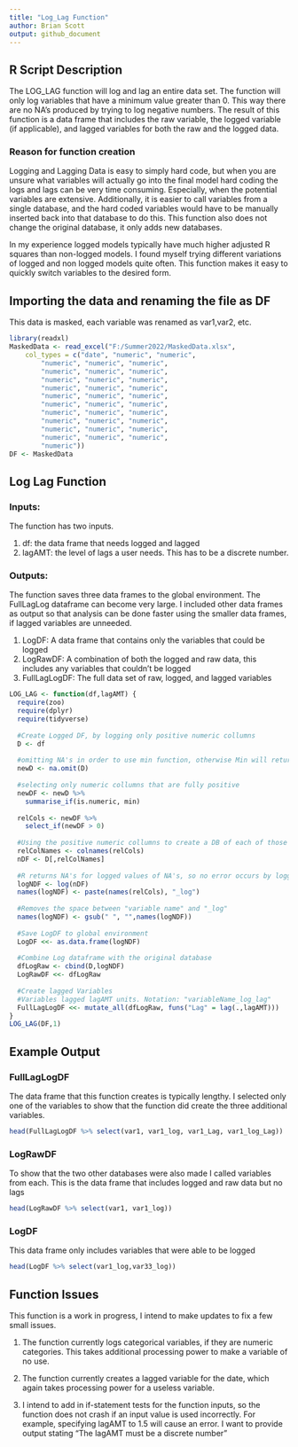 ---
title: "Log_Lag Function"
author: Brian Scott
output: github_document
---

## R Script Description

The LOG_LAG function will log and lag an entire data set. The function will only log variables that have a minimum value greater than 0. This way there are no NA's produced by trying to log negative numbers. The result of this function is a data frame that includes the raw variable, the logged variable (if applicable), and lagged variables for both the raw and the logged data.

### Reason for function creation

Logging and Lagging Data is easy to simply hard code, but when you are unsure what variables will actually go into the final model hard coding the logs and lags can be very time consuming. Especially, when the potential variables are extensive. Additionally, it is easier to call variables from a single database, and the hard coded variables would have to be manually inserted back into that database to do this. This function also does not change the original database, it only adds new databases.

In my experience logged models typically have much higher adjusted R squares than non-logged models. I found myself trying different variations of logged and non logged models quite often. This function makes it easy to quickly switch variables to the desired form.

## Importing the data and renaming the file as DF

This data is masked, each variable was renamed as var1,var2, etc.

```{r Data Import}
library(readxl)
MaskedData <- read_excel("F:/Summer2022/MaskedData.xlsx", 
    col_types = c("date", "numeric", "numeric", 
        "numeric", "numeric", "numeric", 
        "numeric", "numeric", "numeric", 
        "numeric", "numeric", "numeric", 
        "numeric", "numeric", "numeric", 
        "numeric", "numeric", "numeric", 
        "numeric", "numeric", "numeric", 
        "numeric", "numeric", "numeric", 
        "numeric", "numeric", "numeric", 
        "numeric", "numeric", "numeric", 
        "numeric", "numeric", "numeric", 
        "numeric"))
DF <- MaskedData
```

## Log Lag Function

### Inputs:

The function has two inputs.

1.  df: the data frame that needs logged and lagged
2.  lagAMT: the level of lags a user needs. This has to be a discrete number.

### Outputs:

The function saves three data frames to the global environment. The FullLagLog dataframe can become very large. I included other data frames as output so that analysis can be done faster using the smaller data frames, if lagged variables are unneeded.

1.  LogDF: A data frame that contains only the variables that could be logged
2.  LogRawDF: A combination of both the logged and raw data, this includes any variables that couldn't be logged
3.  FullLagLogDF: The full data set of raw, logged, and lagged variables

```{r LOG_LAG,message=FALSE, warning=FALSE}
LOG_LAG <- function(df,lagAMT) {
  require(zoo)
  require(dplyr)
  require(tidyverse)
  
  #Create Logged DF, by logging only positive numeric collumns
  D <- df
  
  #omitting NA's in order to use min function, otherwise Min will return NA for any collumn that has NA's
  newD <- na.omit(D)
  
  #selecting only numeric collumns that are fully positive
  newDF <- newD %>% 
    summarise_if(is.numeric, min)
  
  relCols <- newDF %>%
    select_if(newDF > 0)
  
  #Using the positive numeric collumns to create a DB of each of those collumns, NA's back in DB
  relColNames <- colnames(relCols)
  nDF <- D[,relColNames]
  
  #R returns NA's for logged values of NA's, so no error occurs by logging the whole DB
  logNDF <- log(nDF)
  names(logNDF) <- paste(names(relCols), "_log")
  
  #Removes the space between "variable name" and "_log"
  names(logNDF) <- gsub(" ", "",names(logNDF))
  
  #Save LogDF to global environment
  LogDF <<- as.data.frame(logNDF)
  
  #Combine Log dataframe with the original database
  dfLogRaw <- cbind(D,logNDF)
  LogRawDF <<- dfLogRaw
  
  #Create lagged Variables
  #Variables lagged lagAMT units. Notation: "variableName_log_lag"
  FullLagLogDF <<- mutate_all(dfLogRaw, funs("Lag" = lag(.,lagAMT)))
}
LOG_LAG(DF,1)
```

## Example Output

### FullLagLogDF

The data frame that this function creates is typically lengthy. I selected only one of the variables to show that the function did create the three additional variables.

```{r Example Output FullLagLogDf}
head(FullLagLogDF %>% select(var1, var1_log, var1_Lag, var1_log_Lag))

```

### LogRawDF

To show that the two other databases were also made I called variables from each. This is the data frame that includes logged and raw data but no lags

```{r Example Output LogRawDF}
head(LogRawDF %>% select(var1, var1_log))
```

### LogDF

This data frame only includes variables that were able to be logged

```{r Example Output LogDF}
head(LogDF %>% select(var1_log,var33_log))
```

## Function Issues

This function is a work in progress, I intend to make updates to fix a few small issues.

1.  The function currently logs categorical variables, if they are numeric categories. This takes additional processing power to make a variable of no use.

2.  The function currently creates a lagged variable for the date, which again takes processing power for a useless variable.

3.  I intend to add in if-statement tests for the function inputs, so the function does not crash if an input value is used incorrectly. For example, specifying lagAMT to 1.5 will cause an error. I want to provide output stating "The lagAMT must be a discrete number"
